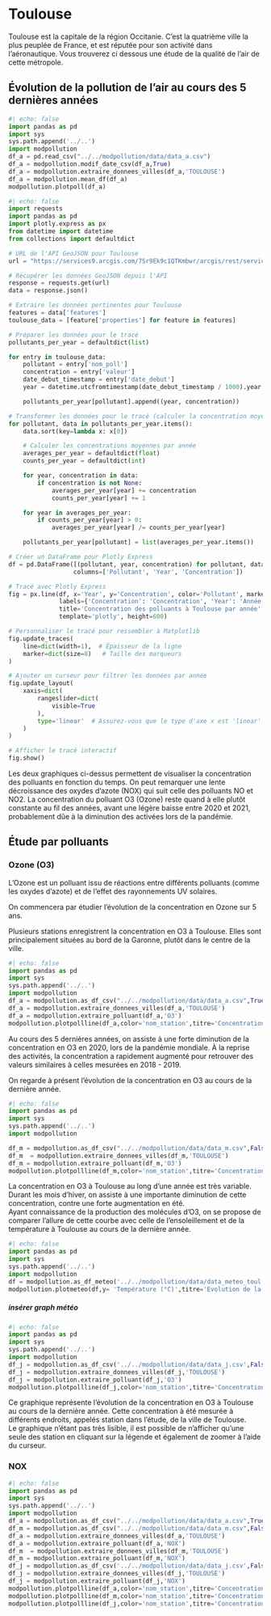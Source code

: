 # Toulouse

Toulouse est la capitale de la région Occitanie. C'est la quatrième ville la plus peuplée de France, et est réputée pour son activité dans l'aéronautique. 
Vous trouverez ci dessous une étude de la qualité de l'air de cette métropole.

## Évolution de la pollution de l'air au cours des 5 dernières années

```python
#| echo: false
import pandas as pd
import sys
sys.path.append('../..')
import modpollution
df_a = pd.read_csv("../../modpollution/data/data_a.csv")
df_a = modpollution.modif_date_csv(df_a,True)
df_a = modpollution.extraire_donnees_villes(df_a,'TOULOUSE')
df_a = modpollution.mean_df(df_a)
modpollution.plotpoll(df_a)
```


```python
#| echo: false
import requests
import pandas as pd
import plotly.express as px
from datetime import datetime
from collections import defaultdict

# URL de l'API GeoJSON pour Toulouse
url = "https://services9.arcgis.com/7Sr9Ek9c1QTKmbwr/arcgis/rest/services/mesures_occitanie_annuelle_poll_princ/FeatureServer/0/query?outFields=*&where=nom_com='TOULOUSE'&f=geojson"

# Récupérer les données GeoJSON depuis l'API
response = requests.get(url)
data = response.json()

# Extraire les données pertinentes pour Toulouse
features = data['features']
toulouse_data = [feature['properties'] for feature in features]

# Préparer les données pour le tracé
pollutants_per_year = defaultdict(list)

for entry in toulouse_data:
    pollutant = entry['nom_poll']
    concentration = entry['valeur']
    date_debut_timestamp = entry['date_debut']
    year = datetime.utcfromtimestamp(date_debut_timestamp / 1000).year

    pollutants_per_year[pollutant].append((year, concentration))

# Transformer les données pour le tracé (calculer la concentration moyenne par année)
for pollutant, data in pollutants_per_year.items():
    data.sort(key=lambda x: x[0])

    # Calculer les concentrations moyennes par année
    averages_per_year = defaultdict(float)
    counts_per_year = defaultdict(int)

    for year, concentration in data:
        if concentration is not None:
            averages_per_year[year] += concentration
            counts_per_year[year] += 1

    for year in averages_per_year:
        if counts_per_year[year] > 0:
            averages_per_year[year] /= counts_per_year[year]

    pollutants_per_year[pollutant] = list(averages_per_year.items())

# Créer un DataFrame pour Plotly Express
df = pd.DataFrame([(pollutant, year, concentration) for pollutant, data in pollutants_per_year.items() for year, concentration in data],
                  columns=['Pollutant', 'Year', 'Concentration'])

# Tracé avec Plotly Express
fig = px.line(df, x='Year', y='Concentration', color='Pollutant', markers=True, line_group='Pollutant',
              labels={'Concentration': 'Concentration', 'Year': 'Année'},
              title='Concentration des polluants à Toulouse par année',
              template='plotly', height=600)

# Personnaliser le tracé pour ressembler à Matplotlib
fig.update_traces(
    line=dict(width=1),  # Épaisseur de la ligne
    marker=dict(size=8)   # Taille des marqueurs
)

# Ajouter un curseur pour filtrer les données par année
fig.update_layout(
    xaxis=dict(
        rangeslider=dict(
            visible=True
        ),
        type='linear'  # Assurez-vous que le type d'axe x est 'linear' pour que le curseur fonctionne
    )
)

# Afficher le tracé interactif
fig.show()

```

Les deux graphiques ci-dessus permettent de visualiser la concentration des polluants en fonction du temps. On peut remarquer une lente décroissance des oxydes d'azote (NOX) qui suit celle des polluants NO et NO2. La concentration du polluant O3 (Ozone) reste quand à elle plutôt constante au fil des années, avant une légère baisse entre 2020 et 2021, probablement dûe à la diminution des activées lors de la pandémie. 


## Étude par polluants 

### Ozone (O3)

L'Ozone est un polluant issu de réactions entre différents polluants (comme les oxydes d’azote) et de l’effet des rayonnements UV solaires.    

On commencera par étudier l'évolution de la concentration en Ozone sur 5 ans.

Plusieurs stations enregistrent la concentration en O3 à Toulouse. Elles sont principalement situées au bord de la Garonne, plutôt dans le centre de la ville. 

```python
#| echo: false
import pandas as pd
import sys
sys.path.append('../..')
import modpollution
df_a = modpollution.as_df_csv("../../modpollution/data/data_a.csv",True)
df_a = modpollution.extraire_donnees_villes(df_a,'TOULOUSE')
df_a = modpollution.extraire_polluant(df_a,'O3')
modpollution.plotpollline(df_a,color='nom_station',titre='Concentration O3 à Toulouse par station (5 dernières années)')

```

Au cours des 5 dernières années, on assiste à une forte diminution de la concentration en O3 en 2020, lors de la pandémie mondiale. À la reprise des activités, la concentration a rapidement augmenté pour retrouver des valeurs similaires à celles mesurées en 2018 - 2019.    

On regarde à présent l'évolution de la concentration en O3 au cours de la dernière année.

```python
#| echo: false
import pandas as pd
import sys
sys.path.append('../..')
import modpollution

df_m = modpollution.as_df_csv("../../modpollution/data/data_m.csv",False)
df_m  = modpollution.extraire_donnees_villes(df_m,'TOULOUSE')
df_m = modpollution.extraire_polluant(df_m,'O3')
modpollution.plotpollline(df_m,color='nom_station',titre='Concentration O3 à Toulouse en 2022-2023')

```

La concentration en O3 à Toulouse au long d'une année est très variable. Durant les mois d'hiver, on assiste à une importante diminution de cette concentration, contre une forte augmentation en été.    
Ayant connaissance de la production des molécules d'O3, on se propose de comparer l'allure de cette courbe avec celle de l'ensoleillement et de la température à Toulouse au cours de la dernière année.

```python
#| echo: false
import pandas as pd
import sys
sys.path.append('../..')
import modpollution
df = modpollution.as_df_meteo('../../modpollution/data/data_meteo_toul.csv')
modpollution.plotmeteo(df,y= 'Température (°C)',titre='Evolution de la Température à Toulouse sur 1 an')
```


##### insérer graph météo

```python
#| echo: false
import pandas as pd
import sys
sys.path.append('../..')
import modpollution
df_j = modpollution.as_df_csv('../../modpollution/data/data_j.csv',False)
df_j = modpollution.extraire_donnees_villes(df_j,'TOULOUSE')
df_j = modpollution.extraire_polluant(df_j,'O3')
modpollution.plotpollline(df_j,color='nom_station',titre='Concentration O3 à Toulouse le mois dernier')
```

Ce graphique représente l'évolution de la concentration en O3 à Toulouse au cours de la dernière année. Cette concentration à été mesurée à différents endroits, appelés station dans l'étude, de la ville de Toulouse.    
Le graphique n'étant pas très lisible, il est possible de n'afficher qu'une seule des station en cliquant sur la légende et également de zoomer à l'aide du curseur.

### NOX

```python
#| echo: false
import pandas as pd
import sys
sys.path.append('../..')
import modpollution
df_a = modpollution.as_df_csv("../../modpollution/data/data_a.csv",True)
df_m = modpollution.as_df_csv("../../modpollution/data/data_m.csv",False)
df_a = modpollution.extraire_donnees_villes(df_a,'TOULOUSE')
df_a = modpollution.extraire_polluant(df_a,'NOX')
df_m  = modpollution.extraire_donnees_villes(df_m,'TOULOUSE')
df_m = modpollution.extraire_polluant(df_m,'NOX')
df_j = modpollution.as_df_csv('../../modpollution/data/data_j.csv',False)
df_j = modpollution.extraire_donnees_villes(df_j,'TOULOUSE')
df_j = modpollution.extraire_polluant(df_j,'NOX')
modpollution.plotpollline(df_a,color='nom_station',titre='Concentration en NOX à Toulouse par station (5 dernières années)')
modpollution.plotpollline(df_m,color='nom_station',titre='Concentration en NOX à Toulouse en 2022-2023')
modpollution.plotpollline(df_j,color='nom_station',titre='Concentration en NOX à Toulouse le mois dernier')
```


